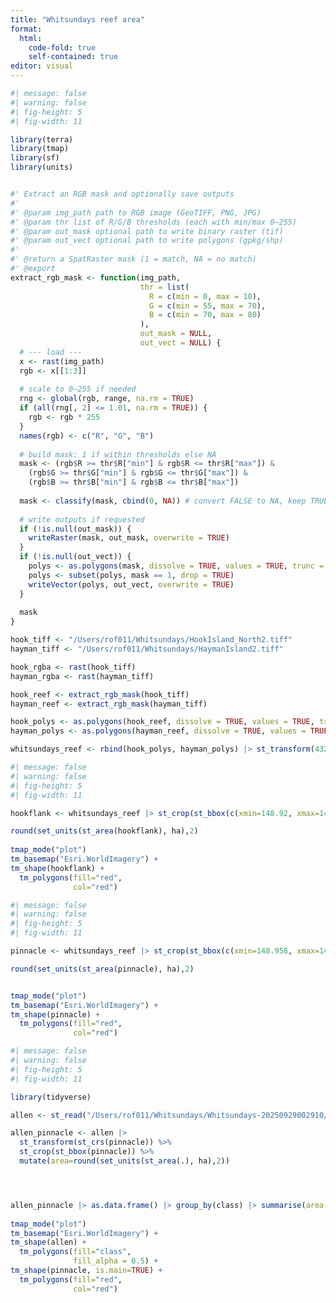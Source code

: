 ```yaml
---
title: "Whitsundays reef area"
format:
  html:
    code-fold: true
    self-contained: true
editor: visual
---
```


```r
#| message: false
#| warning: false
#| fig-height: 5
#| fig-width: 11

library(terra)
library(tmap)
library(sf)
library(units)


#' Extract an RGB mask and optionally save outputs
#'
#' @param img_path path to RGB image (GeoTIFF, PNG, JPG)
#' @param thr list of R/G/B thresholds (each with min/max 0–255)
#' @param out_mask optional path to write binary raster (tif)
#' @param out_vect optional path to write polygons (gpkg/shp)
#'
#' @return a SpatRaster mask (1 = match, NA = no match)
#' @export
extract_rgb_mask <- function(img_path,
                             thr = list(
                               R = c(min = 0, max = 10),
                               G = c(min = 55, max = 70),
                               B = c(min = 70, max = 80)
                             ),
                             out_mask = NULL,
                             out_vect = NULL) {
  # --- load ---
  x <- rast(img_path)
  rgb <- x[[1:3]]
  
  # scale to 0–255 if needed
  rng <- global(rgb, range, na.rm = TRUE)
  if (all(rng[, 2] <= 1.01, na.rm = TRUE)) {
    rgb <- rgb * 255
  }
  names(rgb) <- c("R", "G", "B")
  
  # build mask: 1 if within thresholds else NA
  mask <- (rgb$R >= thr$R["min"] & rgb$R <= thr$R["max"]) &
    (rgb$G >= thr$G["min"] & rgb$G <= thr$G["max"]) &
    (rgb$B >= thr$B["min"] & rgb$B <= thr$B["max"])
  
  mask <- classify(mask, cbind(0, NA)) # convert FALSE to NA, keep TRUE as 1
  
  # write outputs if requested
  if (!is.null(out_mask)) {
    writeRaster(mask, out_mask, overwrite = TRUE)
  }
  if (!is.null(out_vect)) {
    polys <- as.polygons(mask, dissolve = TRUE, values = TRUE, trunc = TRUE, na.rm = TRUE)
    polys <- subset(polys, mask == 1, drop = TRUE)
    writeVector(polys, out_vect, overwrite = TRUE)
  }
  
  mask
}

hook_tiff <- "/Users/rof011/Whitsundays/HookIsland_North2.tiff"
hayman_tiff <- "/Users/rof011/Whitsundays/HaymanIsland2.tiff"

hook_rgba <- rast(hook_tiff)
hayman_rgba <- rast(hayman_tiff)

hook_reef <- extract_rgb_mask(hook_tiff)
hayman_reef <- extract_rgb_mask(hayman_tiff)

hook_polys <- as.polygons(hook_reef, dissolve = TRUE, values = TRUE, trunc = TRUE, na.rm = TRUE) |> st_as_sf()
hayman_polys <- as.polygons(hayman_reef, dissolve = TRUE, values = TRUE, trunc = TRUE, na.rm = TRUE) |> st_as_sf()

whitsundays_reef <- rbind(hook_polys, hayman_polys) |> st_transform(4326)

```

```r
#| message: false
#| warning: false
#| fig-height: 5
#| fig-width: 11

hookflank <- whitsundays_reef |> st_crop(st_bbox(c(xmin=148.92, xmax=148.97, ymin=-20.08, ymax=-20.05)))

round(set_units(st_area(hookflank), ha),2)
                                        
tmap_mode("plot") 
tm_basemap("Esri.WorldImagery") +
tm_shape(hookflank) +
  tm_polygons(fill="red",
              col="red")

```

```r
#| message: false
#| warning: false
#| fig-height: 5
#| fig-width: 11

pinnacle <- whitsundays_reef |> st_crop(st_bbox(c(xmin=148.958, xmax=148.97, ymin=-20.0625, ymax=-20.05)))

round(set_units(st_area(pinnacle), ha),2)


tmap_mode("plot") 
tm_basemap("Esri.WorldImagery") +
tm_shape(pinnacle) +
  tm_polygons(fill="red",
              col="red")

```

```r
#| message: false
#| warning: false
#| fig-height: 5
#| fig-width: 11

library(tidyverse)

allen <- st_read("/Users/rof011/Whitsundays/Whitsundays-20250929002910/Benthic-Map/benthic.geojson", quiet=TRUE) 

allen_pinnacle <- allen |> 
  st_transform(st_crs(pinnacle)) %>%
  st_crop(st_bbox(pinnacle)) %>%
  mutate(area=round(set_units(st_area(.), ha),2))




allen_pinnacle |> as.data.frame() |> group_by(class) |> summarise(area = sum(area))
                                        
tmap_mode("plot") 
tm_basemap("Esri.WorldImagery") +
tm_shape(allen) +
  tm_polygons(fill="class",
              fill_alpha = 0.5) +
tm_shape(pinnacle, is.main=TRUE) +
  tm_polygons(fill="red",
              col="red")

```
